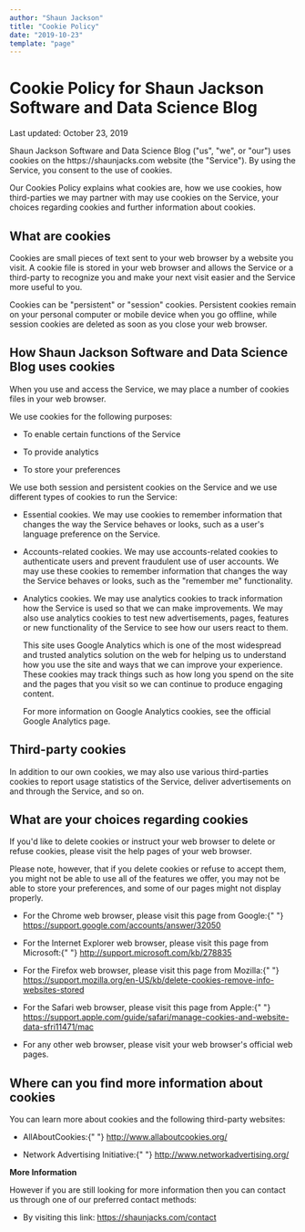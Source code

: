 ```yaml
---
author: "Shaun Jackson"
title: "Cookie Policy"
date: "2019-10-23"
template: "page"
---
```


<h1>Cookie Policy for Shaun Jackson Software and Data Science Blog</h1>

<p>Last updated: October 23, 2019</p>

<p>Shaun Jackson Software and Data Science Blog ("us", "we", or "our") uses cookies on the https://shaunjacks.com website (the "Service"). By using the Service, you consent to the use of cookies.</p>

<p>Our Cookies Policy explains what cookies are, how we use cookies, how third-parties we may partner with may use cookies on the Service, your choices regarding cookies and further information about cookies.</p>

<h2>What are cookies</h2>

<p>Cookies are small pieces of text sent to your web browser by a website you visit. A cookie file is stored in your web browser and allows the Service or a third-party to recognize you and make your next visit easier and the Service more useful to you.</p>

<p>Cookies can be "persistent" or "session" cookies. Persistent cookies remain on your personal computer or mobile device when you go offline, while session cookies are deleted as soon as you close your web browser.</p>

<h2>How Shaun Jackson Software and Data Science Blog uses cookies</h2>

<p>When you use and access the Service, we may place a number of cookies files in your web browser.</p>

<p>We use cookies for the following purposes:</p>

<ul>
  <li>
    <p>To enable certain functions of the Service</p>
  </li>
  <li>
    <p>To provide analytics</p>
  </li>
  <li>
    <p>To store your preferences</p>
  </li>
</ul>

<p>We use both session and persistent cookies on the Service and we use different types of cookies to run the Service:</p>

<ul>
  <li>
    <p>
      Essential cookies. We may use cookies to remember information that changes
      the way the Service behaves or looks, such as a user's language preference
      on the Service.
    </p>
  </li>
  <li>
    <p>
      Accounts-related cookies. We may use accounts-related cookies to
      authenticate users and prevent fraudulent use of user accounts. We may use
      these cookies to remember information that changes the way the Service
      behaves or looks, such as the "remember me" functionality.
    </p>
  </li>
  <li>
    <p>
      Analytics cookies. We may use analytics cookies to track information how
      the Service is used so that we can make improvements. We may also use
      analytics cookies to test new advertisements, pages, features or new
      functionality of the Service to see how our users react to them.
    </p>
    <p>
      This site uses Google Analytics which is one of the most widespread and
      trusted analytics solution on the web for helping us to understand how you
      use the site and ways that we can improve your experience. These cookies
      may track things such as how long you spend on the site and the pages that
      you visit so we can continue to produce engaging content.
    </p>
    <p>
      For more information on Google Analytics cookies, see the official Google
      Analytics page.
    </p>
  </li>
</ul>

<h2>Third-party cookies</h2>

<p>In addition to our own cookies, we may also use various third-parties cookies to report usage statistics of the Service, deliver advertisements on and through the Service, and so on.</p>

<h2>What are your choices regarding cookies</h2>

<p>If you'd like to delete cookies or instruct your web browser to delete or refuse cookies, please visit the help pages of your web browser.</p>

<p>Please note, however, that if you delete cookies or refuse to accept them, you might not be able to use all of the features we offer, you may not be able to store your preferences, and some of our pages might not display properly.</p>

<ul>
  <li>
    <p>
      For the Chrome web browser, please visit this page from Google:{" "}
      <a href="https://support.google.com/accounts/answer/32050">
        https://support.google.com/accounts/answer/32050
      </a>
    </p>
  </li>
  <li>
    <p>
      For the Internet Explorer web browser, please visit this page from
      Microsoft:{" "}
      <a href="http://support.microsoft.com/kb/278835">
        http://support.microsoft.com/kb/278835
      </a>
    </p>
  </li>
  <li>
    <p>
      For the Firefox web browser, please visit this page from Mozilla:{" "}
      <a href="https://support.mozilla.org/en-US/kb/delete-cookies-remove-info-websites-stored">
        https://support.mozilla.org/en-US/kb/delete-cookies-remove-info-websites-stored
      </a>
    </p>
  </li>
  <li>
    <p>
      For the Safari web browser, please visit this page from Apple:{" "}
      <a href="https://support.apple.com/guide/safari/manage-cookies-and-website-data-sfri11471/mac">
        https://support.apple.com/guide/safari/manage-cookies-and-website-data-sfri11471/mac
      </a>
    </p>
  </li>
  <li>
    <p>
      For any other web browser, please visit your web browser's official web
      pages.
    </p>
  </li>
</ul>

<h2>Where can you find more information about cookies</h2>

<p>You can learn more about cookies and the following third-party websites:</p>

<ul>
  <li>
    <p>
      AllAboutCookies:{" "}
      <a href="http://www.allaboutcookies.org/">
        http://www.allaboutcookies.org/
      </a>
    </p>
  </li>
  <li>
    <p>
      Network Advertising Initiative:{" "}
      <a href="http://www.networkadvertising.org/">
        http://www.networkadvertising.org/
      </a>
    </p>
  </li>
</ul>

<p><strong>More Information</strong></p>

<p>However if you are still looking for more information then you can contact us through one of our preferred contact methods:</p>

<ul>

<li>By visiting this link: <a href="https://shaunjacks.com/contact">https://shaunjacks.com/contact</a></li>
</ul>
